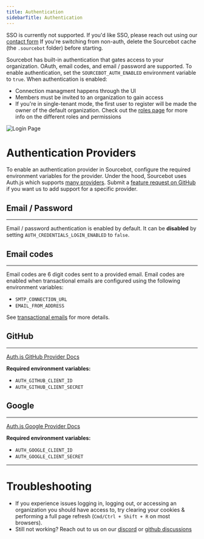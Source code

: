 ```yaml
---
title: Authentication
sidebarTitle: Authentication
---
```


<Note>SSO is currently not supported. If you'd like SSO, please reach out using our [contact form](https://www.sourcebot.dev/contact)</Note>
<Warning>If you're switching from non-auth, delete the Sourcebot cache (the `.sourcebot` folder) before starting.</Warning>

Sourcebot has built-in authentication that gates access to your organization. OAuth, email codes, and email / password are supported. To enable authentication, set the `SOURCEBOT_AUTH_ENABLED` environment variable to `true`.
When authentication is enabled:

- Connection managment happens through the UI
- Members must be invited to an organization to gain access
- If you're in single-tenant mode, the first user to register will be made the owner of the default organization. Check out the [roles page](/docs/more/roles-and-permissions) for more info on the different roles and permissions

![Login Page](/images/login.png)


# Authentication Providers

To enable an authentication provider in Sourcebot, configure the required environment variables for the provider. Under the hood, Sourcebot uses Auth.js which supports [many providers](https://authjs.dev/getting-started/authentication/oauth). Submit a [feature request on GitHub](https://github.com/sourcebot-dev/sourcebot/discussions/categories/ideas) if you want us to add support for a specific provider.


## Email / Password
---
Email / password authentication is enabled by default. It can be **disabled** by setting `AUTH_CREDENTIALS_LOGIN_ENABLED` to `false`.

## Email codes
---
Email codes are 6 digit codes sent to a provided email. Email codes are enabled when transactional emails are configured using the following environment variables:

- `SMTP_CONNECTION_URL`
- `EMAIL_FROM_ADDRESS`


See [transactional emails](/self-hosting/more/transactional-emails) for more details.

## GitHub
---

[Auth.js GitHub Provider Docs](https://authjs.dev/getting-started/providers/github)

**Required environment variables:**
- `AUTH_GITHUB_CLIENT_ID`
- `AUTH_GITHUB_CLIENT_SECRET`

## Google
---

[Auth.js Google Provider Docs](https://next-auth.js.org/providers/google)

**Required environment variables:**
- `AUTH_GOOGLE_CLIENT_ID`
- `AUTH_GOOGLE_CLIENT_SECRET`

---

# Troubleshooting

- If you experience issues logging in, logging out, or accessing an organization you should have access to, try clearing your cookies & performing a full page refresh (`Cmd/Ctrl + Shift + R` on most browsers).
- Still not working? Reach out to us on our [discord](https://discord.com/invite/6Fhp27x7Pb) or [github discussions](https://github.com/sourcebot-dev/sourcebot/discussions)